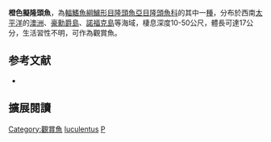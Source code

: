 {{Speciesbox
| image = 
| image_width = 250px
| status = LC
| status_system = IUCN3.1
| genus = Pseudolabrus
| species = luculentus
| authority = [[Richardson|Richardson]], 1848
| synonyms = *''Labrus luculentus''<br /><small>Richardson, 1848</small>
*''Labrichthys luculenta''<br /><small>Richardson, 1848</small> 
}}

'''橙色擬隆頭魚'''，為[[輻鰭魚綱|輻鰭魚綱]][[鱸形目|鱸形目]][[隆頭魚亞目|隆頭魚亞目]][[隆頭魚科|隆頭魚科]]的其中一[[種|種]]，分布於西南[[太平洋|太平洋]]的[[澳洲|澳洲]]、[[豪勳爵島|豪勳爵島]]、[[諾福克島|諾福克島]]等海域，棲息深度10-50公尺，體長可達17公分，生活習性不明，可作為觀賞魚。

==参考文献==
*{{FishBase_species|genus=Pseudolabrus|species=luculentus|year=2013|month=8}}
== 擴展閱讀 ==
{{refbegin}}
{{wikispecies-inline|Pseudolabrus luculentus|橙色擬隆頭魚}}
{{refend}}
{{Taxonbar|from=Q2306366}}

[[Category:觀賞魚|Category:觀賞魚]]
[[Category:擬隆頭魚屬|luculentus]]
[[Category:1848年描述的鱼类|P]]


{{鱸形目小作品}}